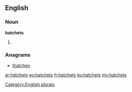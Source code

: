 ==English==

===Noun===
'''hatchets'''

# {{plural of|[[hatchet]]}}

===Anagrams===
* [[thatches#English|thatches]]

[[Category:English plurals]]

[[ar:hatchets]]
[[eo:hatchets]]
[[fr:hatchets]]
[[ku:hatchets]]
[[my:hatchets]]